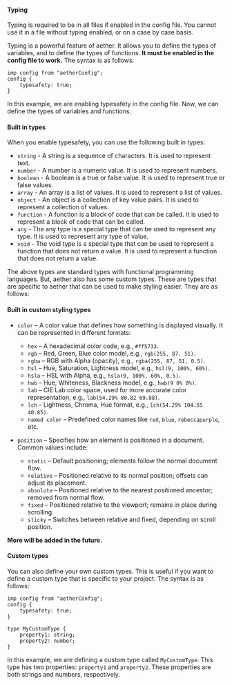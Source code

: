 #### Typing

<Note>
  Typing is required to be in all files if enabled in the config file. You
  cannot use it in a file without typing enabled, or on a case by case basis.
</Note>

Typing is a powerful feature of aether. It allows you to define the types of variables, and to define the types of functions. **It must be enabled in the config file to work.** The syntax is as follows:

```aether
imp config from "aetherConfig";
config {
    typesafety: true;
}
```

In this example, we are enabling typesafety in the config file. Now, we can define the types of variables and functions.

#### Built in types

When you enable typesafety, you can use the following built in types:

- `string` - A string is a sequence of characters. It is used to represent text.
- `number` - A number is a numeric value. It is used to represent numbers.
- `boolean` - A boolean is a true or false value. It is used to represent true or false values.
- `array` - An array is a list of values. It is used to represent a list of values.
- `object` - An object is a collection of key value pairs. It is used to represent a collection of values.
- `function` - A function is a block of code that can be called. It is used to represent a block of code that can be called.
- `any` - The any type is a special type that can be used to represent any type. It is used to represent any type of value.
- `void` - The void type is a special type that can be used to represent a function that does not return a value. It is used to represent a function that does not return a value.

The above types are standard types with functional programming languages. But, aether also has some custom types. These are types that are specific to aether that can be used to make styling easier. They are as follows:

#### Built in custom styling types

- `color` – A color value that defines how something is displayed visually. It can be represented in different formats:

  - `hex` – A hexadecimal color code, e.g., `#ff5733`.
  - `rgb` – Red, Green, Blue color model, e.g., `rgb(255, 87, 51)`.
  - `rgba` – RGB with Alpha (opacity), e.g., `rgba(255, 87, 51, 0.5)`.
  - `hsl` – Hue, Saturation, Lightness model, e.g., `hsl(9, 100%, 60%)`.
  - `hsla` – HSL with Alpha, e.g., `hsla(9, 100%, 60%, 0.5)`.
  - `hwb` – Hue, Whiteness, Blackness model, e.g., `hwb(9 0% 0%)`.
  - `lab` – CIE Lab color space, used for more accurate color representation, e.g., `lab(54.29% 80.82 69.88)`.
  - `lch` – Lightness, Chroma, Hue format, e.g., `lch(54.29% 104.55 40.85)`.
  - `named color` – Predefined color names like `red`, `blue`, `rebeccapurple`, etc.

- `position` – Specifies how an element is positioned in a document. Common values include:
  - `static` – Default positioning; elements follow the normal document flow.
  - `relative` – Positioned relative to its normal position; offsets can adjust its placement.
  - `absolute` – Positioned relative to the nearest positioned ancestor; removed from normal flow.
  - `fixed` – Positioned relative to the viewport; remains in place during scrolling.
  - `sticky` – Switches between relative and fixed, depending on scroll position.

**More will be added in the future.**

#### Custom types

You can also define your own custom types. This is useful if you want to define a custom type that is specific to your project. The syntax is as follows:

```aether
imp config from "aetherConfig";
config {
    typesafety: true;
}

type MyCustomType {
    property1: string;
    property2: number;
}
```

In this example, we are defining a custom type called `MyCustomType`. This type has two properties: `property1` and `property2`. These properties are both strings and numbers, respectively.
